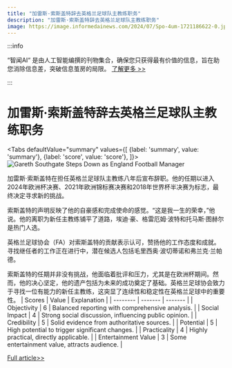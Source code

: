 ```yaml
---
title: "加雷斯·索斯盖特辞去英格兰足球队主教练职务"
description: "加雷斯·索斯盖特辞去英格兰足球队主教练职务"
image: https://image.informedainews.com/2024/07/Spo-4um-1721186622-0.jpg
---
```



:::info

“智闻AI“ 是由人工智能编撰的刊物集合，确保您只获得最有价值的信息，旨在助您消除信息差，突破信息茧房的局限。  [了解更多 >>](/)

:::

# 加雷斯·索斯盖特辞去英格兰足球队主教练职务


<Tabs
	defaultValue="summary"
	values={[
	{label: 'summary', value: 'summary'},
	{label: 'score', value: 'score'},
]}>
<TabItem value="summary">
<img
  src="https://image.informedainews.com/2024/07/Spo-4um-1721186622-0.jpg"
  alt="Gareth Southgate Steps Down as England Football Manager"
/>



加雷斯·索斯盖特在担任英格兰足球队主教练八年后宣布辞职。他的任期以进入2024年欧洲杯决赛、2021年欧洲锦标赛决赛和2018年世界杯半决赛为标志，最终决定寻求新的挑战。

索斯盖特的声明反映了他的自豪感和完成使命的感觉。“这是我一生的荣幸，”他说。他的离职为新任主教练铺平了道路，埃迪·豪、格雷厄姆·波特和托马斯·图赫尔是热门人选。

英格兰足球协会（FA）对索斯盖特的贡献表示认可，赞扬他的工作态度和成就。寻找继任者的工作正在进行中，潜在候选人包括毛里西奥·波切蒂诺和弗兰克·兰帕德。

索斯盖特的任期并非没有挑战，他面临着批评和压力，尤其是在欧洲杯期间。然而，他的决心坚定，他的遗产包括为未来的成功奠定了基础。英格兰足球协会致力于寻找一位有能力的新任主教练，这突显了连续性和稳定性在英格兰足球中的重要性。
</TabItem>
<TabItem value="score">
	| Scores     | Value   | Explanation |
	| -------- | ------- | ------- |
	| Objectivity  | 6    | Balanced reporting with comprehensive analysis.    |
	| Social Impact | 4     | Strong social discussion, influencing public opinion.    |
	| Credibility    | 5    | Solid evidence from authoritative sources.    |
	| Potential    | 5    | High potential to trigger significant changes.    |
	| Practicality    | 4    | Highly practical, directly applicable.    |
	| Entertainment Value    | 3    | Some entertainment value, attracts audience.    |
</TabItem>
</Tabs>

[Full article>>](https://www.theguardian.com/football/article/2024/jul/16/gareth-southgate-resigns-as-england-manager-after-euro-2024-final-defeat)
